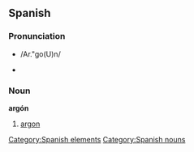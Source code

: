 == Spanish ==
=== Pronunciation ===
*{{SAMPA}} /Ar."go(U)n/
* {{IPA|/ɑɹ.'go(ʊ)n/}}
=== Noun ===
'''argón'''
# [[argon]]

[[Category:Spanish elements]]
[[Category:Spanish nouns]]